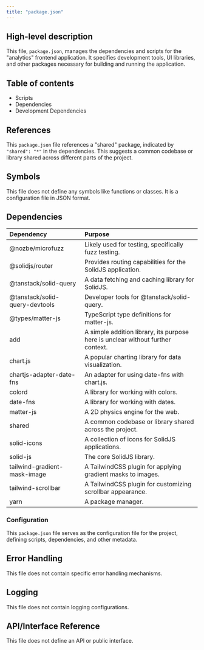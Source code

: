 ```yaml
---
title: "package.json"
---
```


## High-level description
This file, `package.json`, manages the dependencies and scripts for the "analytics" frontend application. It specifies development tools, UI libraries, and other packages necessary for building and running the application.

## Table of contents
- Scripts
- Dependencies
- Development Dependencies

## References
This `package.json` file references a "shared" package, indicated by `"shared": "*"` in the dependencies. This suggests a common codebase or library shared across different parts of the project.

## Symbols
This file does not define any symbols like functions or classes. It is a configuration file in JSON format.

## Dependencies
| Dependency | Purpose |
|:-----------|:--------|
| @nozbe/microfuzz | Likely used for testing, specifically fuzz testing. |
| @solidjs/router | Provides routing capabilities for the SolidJS application. |
| @tanstack/solid-query | A data fetching and caching library for SolidJS. |
| @tanstack/solid-query-devtools | Developer tools for @tanstack/solid-query. |
| @types/matter-js | TypeScript type definitions for matter-js. |
| add | A simple addition library, its purpose here is unclear without further context. |
| chart.js | A popular charting library for data visualization. |
| chartjs-adapter-date-fns | An adapter for using date-fns with chart.js. |
| colord | A library for working with colors. |
| date-fns | A library for working with dates. |
| matter-js | A 2D physics engine for the web. |
| shared | A common codebase or library shared across the project. |
| solid-icons | A collection of icons for SolidJS applications. |
| solid-js | The core SolidJS library. |
| tailwind-gradient-mask-image | A TailwindCSS plugin for applying gradient masks to images. |
| tailwind-scrollbar | A TailwindCSS plugin for customizing scrollbar appearance. |
| yarn | A package manager. |

### Configuration
This `package.json` file serves as the configuration file for the project, defining scripts, dependencies, and other metadata.

## Error Handling
This file does not contain specific error handling mechanisms.

## Logging
This file does not contain logging configurations.

## API/Interface Reference
This file does not define an API or public interface.
